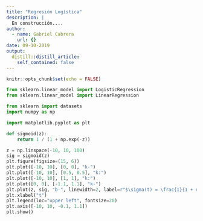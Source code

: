 ```yaml
---
title: "Regresión Logística"
description: |
  En construcción....
author:
  - name: Gabriel Cabrera
    url: {}
date: 09-10-2019
output:
  distill::distill_article:
    self_contained: false
---
```


```r
knitr::opts_chunk$set(echo = FALSE)
```

```python
from sklearn.linear_model import LogisticRegression
from sklearn.linear_model import LinearRegression

from sklearn import datasets
import numpy as np

import matplotlib.pyplot as plt
```

```python
def sigmoid(z):
    return 1 / (1 + np.exp(-z))

z = np.linspace(-10, 10, 100)
sig = sigmoid(z)
plt.figure(figsize=(15, 6))
plt.plot([-10, 10], [0, 0], "k-")
plt.plot([-10, 10], [0.5, 0.5], "k:")
plt.plot([-10, 10], [1, 1], "k:")
plt.plot([0, 0], [-1.1, 1.1], "k-")
plt.plot(z, sig, "b-", linewidth=2, label=r"$\sigma(t) = \frac{1}{1 + e^{-t}}$")
plt.xlabel("t")
plt.legend(loc="upper left", fontsize=20)
plt.axis([-10, 10, -0.1, 1.1])
plt.show()
```

